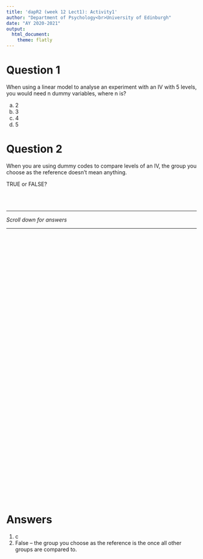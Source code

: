 ```yaml
---
title: 'dapR2 (week 12 Lect1): Activity1'
author: "Department of Psychology<br>University of Edinburgh"
date: "AY 2020-2021"
output:
  html_document:
    theme: flatly
---
```


# Question 1

When using a linear model to analyse an experiment with an IV with 5 levels, you would need n dummy variables, where n is?

a. 2
b. 3
c. 4 
d. 5


# Question 2

When you are using dummy codes to compare levels of an IV, the group you choose as the reference doesn't mean anything. 

TRUE or FALSE?



<br>
<br>

---  

*Scroll down for answers*  
  
---

<div style="margin-bottom:750px;">

</div>




# Answers

1. c
2. False -- the group you choose as the reference is the once all other groups are compared to. 
